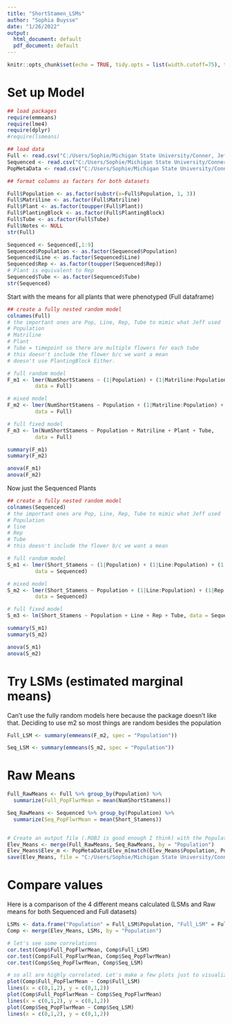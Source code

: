 ```yaml
---
title: "ShortStamen_LSMs"
author: "Sophia Buysse"
date: "1/26/2022"
output:
  html_document: default
  pdf_document: default
---
```


```r
knitr::opts_chunk$set(echo = TRUE, tidy.opts = list(width.cutoff=75), tidy = TRUE)
```

# Set up Model \

```r
## load packages 
require(emmeans)
require(lme4)
require(dplyr)
#require(lsmeans)

## load data
Full <- read.csv("C:/Users/Sophie/Michigan State University/Conner, Jeffrey - SophieAnalyses/SpanishMasterDataset_ByFlwr.csv")
Sequenced <- read.csv("C:/Users/Sophie/Michigan State University/Conner, Jeffrey - SophieAnalyses/SpanishMasterDataset_Sequenced.csv")
PopMetaData <- read.csv("C:/Users/Sophie/Michigan State University/Conner, Jeffrey - SophieAnalyses/SpanishMasterDataset_PopMetaData.csv", header=TRUE)

## format columns as factors for both datasets

Full$Population <- as.factor(substr(x=Full$Population, 1, 3))
Full$Matriline <- as.factor(Full$Matriline)
Full$Plant <- as.factor(toupper(Full$Plant))
Full$PlantingBlock <- as.factor(Full$PlantingBlock)
Full$Tube <- as.factor(Full$Tube)
Full$Notes <- NULL
str(Full)

Sequenced <- Sequenced[,1:9]
Sequenced$Population <- as.factor(Sequenced$Population)
Sequenced$Line <- as.factor(Sequenced$Line)
Sequenced$Rep <- as.factor(toupper(Sequenced$Rep))
# Plant is equivalent to Rep 
Sequenced$Tube <- as.factor(Sequenced$Tube)
str(Sequenced)
```

Start with the means for all plants that were phenotyped (Full dataframe)

```r

## create a fully nested random model
colnames(Full)
# the important ones are Pop, Line, Rep, Tube to mimic what Jeff used
# Population
# Matriline
# Plant
# Tube = timepoint so there are multiple flowers for each tube
# this doesn't include the flower b/c we want a mean
# doesn't use PlantingBlock Either.

# full random model
F_m1 <- lmer(NumShortStamens ~ (1|Population) + (1|Matriline:Population) + (1|Plant:Matriline:Population) + (1|Tube:Plant:Matriline:Population), 
         data = Full)

# mixed model
F_m2 <- lmer(NumShortStamens ~ Population + (1|Matriline:Population) + (1|Plant:Matriline:Population) + (1|Tube:Plant:Matriline:Population), 
         data = Full)

# full fixed model
F_m3 <- lm(NumShortStamens ~ Population + Matriline + Plant + Tube, 
         data = Full)

summary(F_m1)
summary(F_m2)

anova(F_m1)
anova(F_m2)
```

Now just the Sequenced Plants
```r

## create a fully nested random model
colnames(Sequenced)
# the important ones are Pop, Line, Rep, Tube to mimic what Jeff used
# Population
# line
# Rep
# Tube
# this doesn't include the flower b/c we want a mean

# full random model
S_m1 <- lmer(Short_Stamens ~ (1|Population) + (1|Line:Population) + (1|Rep:Line:Population) + (1|Tube:Rep:Line:Population), 
         data = Sequenced)

# mixed model
S_m2 <- lmer(Short_Stamens ~ Population + (1|Line:Population) + (1|Rep:Line:Population) + (1|Tube:Rep:Line:Population), 
         data = Sequenced)

# full fixed model
S_m3 <- lm(Short_Stamens ~ Population + Line + Rep + Tube, data = Sequenced)

summary(S_m1)
summary(S_m2)

anova(S_m1)
anova(S_m2)
```

# Try LSMs (estimated marginal means)

Can't use the fully random models here because the package doesn't like that. Deciding to use m2 so most things are random besides the population

```r
Full_LSM <- summary(emmeans(F_m2, spec = "Population"))

Seq_LSM <- summary(emmeans(S_m2, spec = "Population"))
```

# Raw Means 

```r
Full_RawMeans <- Full %>% group_by(Population) %>%
  summarize(Full_PopFlwrMean = mean(NumShortStamens))

Seq_RawMeans <- Sequenced %>% group_by(Population) %>%
  summarize(Seq_PopFlwrMean = mean(Short_Stamens))


# Create an output file (.ROBJ is good enough I think) with the Population, SSN, and elevation as metadata
Elev_Means <- merge(Full_RawMeans, Seq_RawMeans, by = "Population")
Elev_Means$Elev_m <- PopMetaData$Elev_m[match(Elev_Means$Population, PopMetaData$PopCode)]
save(Elev_Means, file = "C:/Users/Sophie/Michigan State University/Conner, Jeffrey - SophieAnalyses/R_script/StamenLossPipeline/Elev_Means_Feb2022.ROBJ")
```

# Compare values

Here is a comparison of the 4 different means calculated (LSMs and Raw means for both Sequenced and Full datasets)

```r
LSMs <- data.frame("Population" = Full_LSM$Population, "Full_LSM" = Full_LSM$emmean, "Pop2" = Seq_LSM$Population, "Seq_LSM" = Seq_LSM$emmean)
Comp <- merge(Elev_Means, LSMs, by = "Population")

# let's see some correlations
cor.test(Comp$Full_PopFlwrMean, Comp$Full_LSM)
cor.test(Comp$Full_PopFlwrMean, Comp$Seq_PopFlwrMean)
cor.test(Comp$Seq_PopFlwrMean, Comp$Seq_LSM)

# so all are highly correlated. Let's make a few plots just to visualize that
plot(Comp$Full_PopFlwrMean ~ Comp$Full_LSM)
lines(x = c(0,1,2), y = c(0,1,2))
plot(Comp$Full_PopFlwrMean ~ Comp$Seq_PopFlwrMean)
lines(x = c(0,1,2), y = c(0,1,2))
plot(Comp$Seq_PopFlwrMean ~ Comp$Seq_LSM)
lines(x = c(0,1,2), y = c(0,1,2))

```
